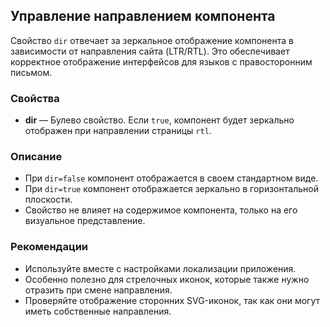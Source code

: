 ## Управление направлением компонента

Свойство `dir` отвечает за зеркальное отображение компонента в зависимости от направления сайта (LTR/RTL).
Это обеспечивает корректное отображение интерфейсов для языков с правосторонним письмом.

### Свойства

- **dir** — Булево свойство. Если `true`, компонент будет зеркально отображен при направлении страницы `rtl`.

### Описание

- При `dir=false` компонент отображается в своем стандартном виде.
- При `dir=true` компонент отображается зеркально в горизонтальной плоскости.
- Свойство не влияет на содержимое компонента, только на его визуальное представление.

### Рекомендации

- Используйте вместе с настройками локализации приложения.
- Особенно полезно для стрелочных иконок, которые также нужно отразить при смене направления.
- Проверяйте отображение сторонних SVG-иконок, так как они могут иметь собственные направления.

